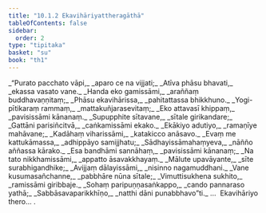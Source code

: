 ```yaml
---
title: "10.1.2 Ekavihāriyattheragāthā"
tableOfContents: false
sidebar:
  order: 2
type: "tipitaka"
basket: "su"
book: "th1"
---
```



<DynamicBreadcrumb />

<Division number="537" book="th1" bookNo="19" page="301">

<Paragraph number="841" type="verses" book="th1">
_“Purato pacchato vāpi,_  
_aparo ce na vijjati;_  
_Atīva phāsu bhavati,_  
_ekassa vasato vane._  

</Paragraph>

</Division>
<Division number="538" book="th1" bookNo="19" page="301">

<Paragraph number="842" type="verses" book="th1">
_Handa eko gamissāmi,_  
_araññaṃ buddhavaṇṇitaṃ;_  
_Phāsu ekavihārissa,_  
_pahitattassa bhikkhuno._  

</Paragraph>

</Division>
<Division number="539" book="th1" bookNo="19" page="301">

<Paragraph number="843" type="verses" book="th1">
_Yogi-pītikaraṃ rammaṃ,_  
_mattakuñjarasevitaṃ;_  
_Eko attavasī khippaṃ,_  
_pavisissāmi kānanaṃ._  

</Paragraph>

</Division>
<Division number="540" book="th1" bookNo="19" page="301">

<Paragraph number="844" type="verses" book="th1">
_Supupphite sītavane,_  
_sītale girikandare;_  
_Gattāni parisiñcitvā,_  
_caṅkamissāmi ekako._  

</Paragraph>

</Division>
<Division number="541" book="th1" bookNo="19" page="301">

<Paragraph number="845" type="verses" book="th1">
_Ekākiyo adutiyo,_  
_ramaṇīye mahāvane;_  
_Kadāhaṃ viharissāmi,_  
_katakicco anāsavo._  

</Paragraph>

</Division>
<Division number="542" book="th1" bookNo="19" page="301">

<Paragraph number="846" type="verses" book="th1">
_Evaṃ me kattukāmassa,_  
_adhippāyo samijjhatu;_  
_Sādhayissāmahaṃyeva,_  
_nāñño aññassa kārako._  

</Paragraph>

</Division>
<Division number="543" book="th1" bookNo="19" page="302">

<Paragraph number="847" type="verses" book="th1">
_Esa bandhāmi sannāhaṃ,_  
_pavisissāmi kānanaṃ;_  
_Na tato nikkhamissāmi,_  
_appatto āsavakkhayaṃ._  

</Paragraph>

</Division>
<Division number="544" book="th1" bookNo="19" page="302">

<Paragraph number="848" type="verses" book="th1">
_Mālute upavāyante,_  
_sīte surabhigandhike;_  
_Avijjaṃ dālayissāmi,_  
_nisinno nagamuddhani._  

</Paragraph>

</Division>
<Division number="545" book="th1" bookNo="19" page="302">

<Paragraph number="849" type="verses" book="th1">
_Vane kusumasañchanne,_  
_pabbhāre nūna sītale;_  
_Vimuttisukhena sukhito,_  
_ramissāmi giribbaje._  

</Paragraph>

</Division>
<Division number="546" book="th1" bookNo="19" page="302">

<Paragraph number="850" type="verses" book="th1">
_Sohaṃ paripuṇṇasaṅkappo,_  
_cando pannaraso yathā;_  
_Sabbāsavaparikkhīṇo,_  
_natthi dāni punabbhavo”ti._  


</Paragraph>
</Division>

<Paragraph number="851" type="center" book="th1">
…  Ekavihāriyo thero… .
</Paragraph>